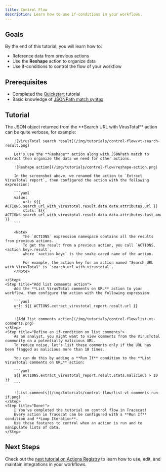 ```yaml
---
title: Control Flow
description: Learn how to use if-conditions in your workflows.
---
```


## Goals

By the end of this tutorial, you will learn how to:

- Reference data from previous actions
- Use the **Reshape** action to organize data
- Use if-conditions to control the flow of your workflow

## Prerequisites

- Completed the [Quickstart](/tutorials/quickstart) tutorial
- Basic knowledge of [JSONPath match syntax](https://www.ietf.org/archive/id/draft-ietf-jsonpath-base-01.html)

## Tutorial

<Steps>
    <Step title="Organize data using the Reshape action">
        The JSON object returned from the **Search URL with VirusTotal** action can be quite verbose, for example:

        ![VirusTotal search result](/img/tutorials/control-flow/vt-search-result.png)

        Let's use the **Reshape** action along with JSONPath match to extract then organize the data we need for other actions.

        ![Reshape action](/img/tutorials/control-flow/reshape-action.png)

        In the screenshot above, we renamed the action to `Extract VirusTotal report`, then configured the action with the following expression:

        ```yaml
        value:
            url: ${{ ACTIONS.search_url_with_virustotal.result.data.data.attributes.url }}
            stats: ${{ ACTIONS.search_url_with_virustotal.result.data.data.attributes.last_analysis_stats }}
        ```

        <Note>
            The `ACTIONS` expression namespace contains all the results from previous actions.
            To get the result from a previous action, you call `ACTIONS.<action key>.result`,
            where `<action key>` is the snake-cased name of the action.

            For example, the action key for an action named "Search URL with VirusTotal" is `search_url_with_virustotal`.
        </Note>

    </Step>
    <Step title="Add list comments action">
        Add the **List VirusTotal comments on URL** action to your workflow, then configure the action with the following expression:

        ```yaml
        url: ${{ ACTIONS.extract_virustotal_report.result.url }}
        ```

        ![Add list comments action](/img/tutorials/control-flow/list-vt-comments.png)
    </Step>
    <Step title="Define an if-condition on list comments">
        As an analyst, you might want to view comments from the VirusTotal community on a potentially malicious URL.
        To reduce noise, let's list these comments only if the URL has been flagged as malicious more than 10 times.

        You can do this by adding a **Run If** condition to the **List VirusTotal comments on URL** action:

        ```yaml
        ${{ ACTIONS.extract_virustotal_report.result.stats.malicious > 10 }}
        ```

        ![List comments](/img/tutorials/control-flow/list-vt-comments-run-if.png)
    </Step>
    <Step title="Done!">
        🎉 You've completed the tutorial on control flow in Tracecat!
        Every action in Tracecat can be configured with a **Run If** condition and **Loop Iteration**.
        Use these features to control when an action is run and to manipulate lists of data.
    </Step>
</Steps>

## Next Steps

Check out the [next tutorial on Actions Registry](/tutorials/3-actions-registry) to learn how to use, edit, and maintain integrations in your workflows.
